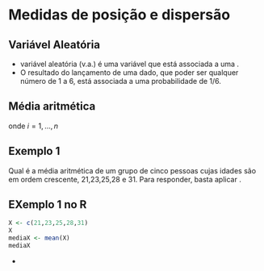 # Medidas de posição e dispersão

## Variável Aleatória

- variável aleatória (v.a.) é uma variável que está associada a uma \textit{distribuição de probabilidade}.
- O resultado do lançamento de uma dado, que poder ser qualquer número de 1 a 6, está associada a uma probabilidade de $1/6$.

## Média aritmética

\begin{equation}\label{eq:eq1}
    \overline{X} = \frac{1}{n} \sum_{i=1}^{n} X_i
\end{equation}
onde $i =1, ...,n$

## Exemplo 1

Qual é a média aritmética de um grupo de cinco pessoas cujas idades são em ordem crescente, 21,23,25,28 e 31. Para responder, basta aplicar \ref{eq:eq1}.

\begin{equation*}
  \overline{X} = \frac{21+23+25+28+31}{5} = 25,6 anos
\end{equation*}

## EXemplo 1 no R

```r
X <- c(21,23,25,28,31)
X
mediaX <- mean(X)
mediaX
```
-
